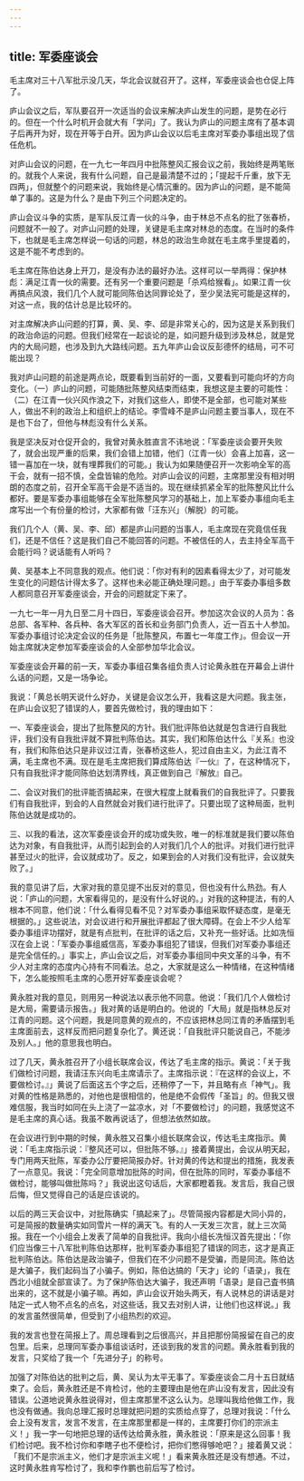 ```yaml
---
---
---
```

title: 军委座谈会
---




毛主席对三十八军批示没几天，华北会议就召开了。这样，军委座谈会也仓促上阵了。

庐山会议之后，军队要召开一次适当的会议来解决庐山发生的问题，是势在必行的。但在一个什么时机开会就大有「学问」了。我认为庐山的问题主席有了基本调子后再开为好，现在开等于白开。因为庐山会议以后毛主席对军委办事组出现了信任危机。

对庐山会议的问题，在一九七一年四月中批陈整风汇报会议之前，我始终是两笔账的。就我个人来说，我有什么问题，自己是最清楚不过的；「提起千斤重，放下无四两」，但就整个的问题来说，我始终是心情沉重的。因为庐山的问题，是不能简单了事的。这是为什么？是由下列三个问题决定的。

庐山会议斗争的实质，是军队反江青一伙的斗争，由于林总不点名的批了张春桥，问题就不一般了。对庐山问题的处理，关键是毛主席对林总的态度。在当时的条件下，也就是毛主席怎样说一句话的问题，林总的政治生命就在毛主席手里提着的，这是不能不考虑到的。

毛主席在陈伯达身上开刀，是没有办法的最好办法。这样可以一举两得：保护林彪：满足江青一伙的需要。还有另一个重要问题是「杀鸡给猴看」。如果江青一伙再搞点风浪，我们几个人就可能同陈伯达同罪论处了，至少吴法宪可能是这样的，对这一点，我的估计总是比较坏的。

对主席解决庐山问题的打算，黄、吴、李、邱是非常关心的，因为这是关系到我们的政治命运的问题。但我们经常在一起谈论的是，如问题升级到涉及林总，就是党内的大局问题，也涉及到九大路线问题。五九年庐山会议反彭德怀的结局，可不可能出现？

我对庐山问题的前途是两点论，既要看到当前好的一面，又要看到可能向坏的方向变化。（一）庐山的问题，可能随批陈整风结束而结束，我想这是主要的可能性：（二）在江青一伙兴风作浪之下，对我们这些人，即使不是全部，也可能对某些人，做出不利的政治上和组织上的结论。李雪峰不是庐山问题主要当事人，现在不是也下台了，但他与林彪没有什么关系。

我是坚决反对仓促开会的，我曾对黄永胜直言不讳地说：「军委座谈会要开失败了，就会出现严重的后果，我们会错上加错，他们（江青一伙）会喜上加喜，这一错一喜加在一块，就有埋葬我们的可能。」我认为如果随便召开一次影响全军的高干会，就有一招不慎，全盘皆输的危险。对庐山会议的问题，主席那里没有相对明朗的态度之前，召开全军高干会是不适当的。现在继续抓紧全军的批陈整风比什么都好。要是军委办事组能够在全军批陈整风学习的基础上，加上军委办事组向毛主席写出一个有份量的检讨，大家都有做「汪东兴」（解脱）的可能。

我们几个人（黄、吴、李、邱）都是庐山问题的当事人，毛主席现在究竟信任我们，还是不信任？这是我们自己不能回答的问题。不被信任的人，去主持全军高干会能行吗？说话能有人听吗？

黄、吴基本上不同意我的观点。他们说：「你对有利的因素看得太少了，对可能发生变化的问题估计得太多了。这样也未必能正确处理问题。」由于军委办事组多数人都同意召开军委座谈会，开会的问题就定下来了。

一九七一年一月九日至二月十四日，军委座谈会召开。参加这次会议的人员为：各总部、各军种、各兵种、各大军区的首长和业务部门负责人，近一百五十人参加。军委办事组讨论决定会议的任务是「批陈整风，布置七一年度工作」。但会议一开始主席就决定参加军委座谈会的人全部参加华北会议。

军委座谈会开幕的前一天，军委办事组召集各组负责人讨论黄永胜在开幕会上讲什么话的问题，又是一场争论。

我说：「黄总长明天说什么好办，关键是会议怎么开，我看这是大问题。我主张，在庐山会议犯了错误的人，要首先做检讨，我的理由如下：

一、军委座谈会，提出了批陈整风的方针。我们批评陈伯达就是包含进行自我批评，我们没有自我批评就不算批判陈伯达。其实，我们和陈伯达什么『关系』也没有，我们和陈伯达只是非议过江青，张春桥这些人，犯过自由主义，为此江青不满，毛主席也不满。现在是毛主席把我们算成陈伯达『一伙』了，在这种情况下，只有自我批评才能同陈伯达划清界线，真正做到自己『解放』自己。

二、会议对我们的批评能否搞起来，在很大程度上就看我们的自我批评了。只要我们有自我批评，到会的人自然就会对我们进行批评了。只要出现了这种局面，批判陈伯达就是成功的。

三、以我的看法，这次军委座谈会开的成功或失败，唯一的标准就是我们要以陈伯达为对象，有自我批评，从而引起到会的人对我们几个人的批评。对我们进行批评甚至过火的批评，会议就成功了。反之，如果到会的人对我们没有批评，会议就失败了。」

我的意见讲了后，大家对我的意见提不出反对的意见，但也没有什么热劲。有人说：「庐山的问题，大家看得见的，是没有什么好说的。」对我的这种提法，有的人根本不同意，他们说：「什么看得见看不见？对军委办事组采取怀疑态度，是毫无根据的。」这些说法，对会议进行和开展批评都起了很大障碍。在会上不少人给军委办事组评功摆好，就是有点批判，在批评的话之后，又补充一些好话。比如冼恒汉在会上说：「军委办事组威信高，军委办事组犯了错误，但我们对军委办事组还是完全信任的。」事实上，庐山会议之后，对军委办事组同中央文革的斗争，有不少人对主席的态度内心持有不同看法。总之，大家就是这么一种情绪，在这种情绪下，怎么能按照毛主席的心愿开好军委座谈会呢？

黄永胜对我的意见，则用另一种说法以表示他不同意。他说：「我们几个人做检讨是大局，需要请示报告。」我对黄的话是明白的。他说的「大局」就是指林总反对江青的问题。这个问题，我是同意黄的观点的，不应该把林总同江青的矛盾摆到毛主席面前去，这样反而把问题复杂化了。黄还说：「自我批评只能说自己，不能涉及别人。」他的意思我也明白。

过了几天，黄永胜召开了小组长联席会议，传达了毛主席的指示。黄说：「关于我们做检讨问题，我请汪东兴向毛主席请示了。主席指示说：『在这样的会议上，不要做检讨。』」黄说了后面这五个字之后，还稍停了一下，并且略有点「神气」。我对黄的性格是熟悉的，对他也是很相信的，他是绝不会假传「圣旨」的。但我又很难信服，我当时如同在头上浇了一盆凉水，对「不要做检讨」的问题，我感觉这不是毛主席的真心话。我虽不敢再说话了，但想法依然如故。

在会议进行到中期的时候，黄永胜又召集小组长联席会议，传达毛主席指示。黄说：「毛主席指示说：『整风还可以，但批陈不够。』」接着黄提出，会议从明天起，专门用两天批陈，军委办公厅要把简报办好。针对黄的传达和提出的措施，我发表了一点意见。我说：「完全同意增加批陈的时间，但在批陈的同时，军委办事组不做检讨，能够叫做批陈吗？」我说出这句话后，大家都瞪着我。发言后，我自己很后悔，但又觉得自己的话是应该说的。

以后的两三天会议中，对批陈确实「搞起来了」。尽管简报内容都是大同小异的，可是简报的数量确实如同雪片一样的满天飞。有的人一天发三次言，就上三次简报。我在一个小组会上发表了简单的自我批评。我向小组长冼恒汉首先提出：「你们应当像三十八军批判陈伯达那样，批判军委办事组犯了错误的同志，这才是真正批判陈伯达。陈伯达是政治骗子，但我们在不少问题不是受骗，而是同流。陈伯达是大骗子，我们起码当了小骗子。例如，陈伯达搞的「天才」论的「语录」，我在西北小组就全部宣读了。为了保护陈伯达大骗子，我还声明「语录」是自己査书搞出来的，这不就是小骗子嘛。再如，庐山会议开始头两天，有人说林总的讲话是对陆定一式人物不点名的点名，对这些话，我又去对别人讲，让他们也这样说。」我的发言虽然很简单，但受到了小组热烈的欢迎。

我的发言也登在简报上了。周总理看到之后很高兴，并且把那份简报留在自己的皮包里。后来，总理同军委办事组谈话时，还谈到我的发言的问题。黄永胜看到我的发言，只奖给了我一个「先进分子」的称号。

加强了对陈伯达的批判之后，黄、吴认为太平无事了。军委座谈会二月十五日就结束了。会后，黄永胜还是不肯检讨，他的主要理由是他在庐山没有发言，因此没有错误。公道地说黄永胜说得对，但主席那里不这么认为。总理叫我给他做工作，我也没有做通。我向总理汇报时总理就把问题的实质给点穿了，总理对我说：「什么会上没有发言，发言不发言，在主席那里都是一样的，主席要打你们的宗派主义！」我一字一句地把总理的话传达给黄永胜，黄永胜说：「原来是这么回事！我们检讨吧。我不检讨你和李瞎子也不便检讨，把你们憋得够呛吧？」接着黄又说：「我们不是宗派主义，他们才是宗派主义呢！」看来黄永胜还是没有想通。不过，这时黄永胜肯写检讨了，我和李作鹏也前后写了检讨。